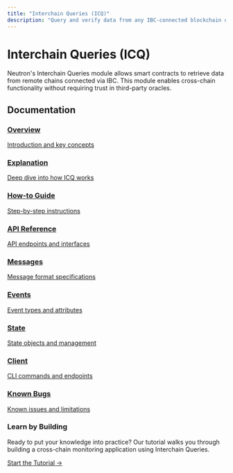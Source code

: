 ```yaml
---
title: "Interchain Queries (ICQ)"
description: "Query and verify data from any IBC-connected blockchain directly from Neutron smart contracts"
---
```


# Interchain Queries (ICQ)

Neutron's Interchain Queries module allows smart contracts to retrieve data from remote chains connected via IBC. This module enables cross-chain functionality without requiring trust in third-party oracles.

## Documentation

<div className="grid grid-cols-1 md:grid-cols-3 gap-4 mt-6">
  <a className="bg-white dark:bg-gray-900 rounded-lg shadow border border-gray-200 dark:border-gray-800 p-4 hover:border-primary hover:shadow-md transition-all" href="/developers/modules/interchain-queries/overview">
    <h3 className="text-lg font-semibold mb-1">Overview</h3>
    <p className="text-sm text-gray-600 dark:text-gray-400">Introduction and key concepts</p>
  </a>
  
  <a className="bg-white dark:bg-gray-900 rounded-lg shadow border border-gray-200 dark:border-gray-800 p-4 hover:border-primary hover:shadow-md transition-all" href="/developers/modules/interchain-queries/explanation">
    <h3 className="text-lg font-semibold mb-1">Explanation</h3>
    <p className="text-sm text-gray-600 dark:text-gray-400">Deep dive into how ICQ works</p>
  </a>
  
  <a className="bg-white dark:bg-gray-900 rounded-lg shadow border border-gray-200 dark:border-gray-800 p-4 hover:border-primary hover:shadow-md transition-all" href="/developers/modules/interchain-queries/how-to.md">
    <h3 className="text-lg font-semibold mb-1">How-to Guide</h3>
    <p className="text-sm text-gray-600 dark:text-gray-400">Step-by-step instructions</p>
  </a>
  
  <a className="bg-white dark:bg-gray-900 rounded-lg shadow border border-gray-200 dark:border-gray-800 p-4 hover:border-primary hover:shadow-md transition-all" href="/developers/modules/interchain-queries/api">
    <h3 className="text-lg font-semibold mb-1">API Reference</h3>
    <p className="text-sm text-gray-600 dark:text-gray-400">API endpoints and interfaces</p>
  </a>
  
  <a className="bg-white dark:bg-gray-900 rounded-lg shadow border border-gray-200 dark:border-gray-800 p-4 hover:border-primary hover:shadow-md transition-all" href="/developers/modules/interchain-queries/messages">
    <h3 className="text-lg font-semibold mb-1">Messages</h3>
    <p className="text-sm text-gray-600 dark:text-gray-400">Message format specifications</p>
  </a>
  
  <a className="bg-white dark:bg-gray-900 rounded-lg shadow border border-gray-200 dark:border-gray-800 p-4 hover:border-primary hover:shadow-md transition-all" href="/developers/modules/interchain-queries/events">
    <h3 className="text-lg font-semibold mb-1">Events</h3>
    <p className="text-sm text-gray-600 dark:text-gray-400">Event types and attributes</p>
  </a>
  
  <a className="bg-white dark:bg-gray-900 rounded-lg shadow border border-gray-200 dark:border-gray-800 p-4 hover:border-primary hover:shadow-md transition-all" href="/developers/modules/interchain-queries/state">
    <h3 className="text-lg font-semibold mb-1">State</h3>
    <p className="text-sm text-gray-600 dark:text-gray-400">State objects and management</p>
  </a>
  
  <a className="bg-white dark:bg-gray-900 rounded-lg shadow border border-gray-200 dark:border-gray-800 p-4 hover:border-primary hover:shadow-md transition-all" href="/developers/modules/interchain-queries/client">
    <h3 className="text-lg font-semibold mb-1">Client</h3>
    <p className="text-sm text-gray-600 dark:text-gray-400">CLI commands and endpoints</p>
  </a>
  
  <a className="bg-white dark:bg-gray-900 rounded-lg shadow border border-gray-200 dark:border-gray-800 p-4 hover:border-primary hover:shadow-md transition-all" href="/developers/modules/interchain-queries/known-bugs">
    <h3 className="text-lg font-semibold mb-1">Known Bugs</h3>
    <p className="text-sm text-gray-600 dark:text-gray-400">Known issues and limitations</p>
  </a>
</div>

<div className="mt-8 p-4 border border-gray-200 dark:border-gray-800 rounded-lg bg-blue-50 dark:bg-blue-900/20">
  <h3 className="text-lg font-semibold mb-2">Learn by Building</h3>
  <p className="mb-4">Ready to put your knowledge into practice? Our tutorial walks you through building a cross-chain monitoring application using Interchain Queries.</p>
  <a href="/developers/tutorials/cosmwasm_icq" className="inline-block px-4 py-2 bg-primary text-white rounded-md hover:bg-primary-dark transition-colors">Start the Tutorial →</a>
</div> 